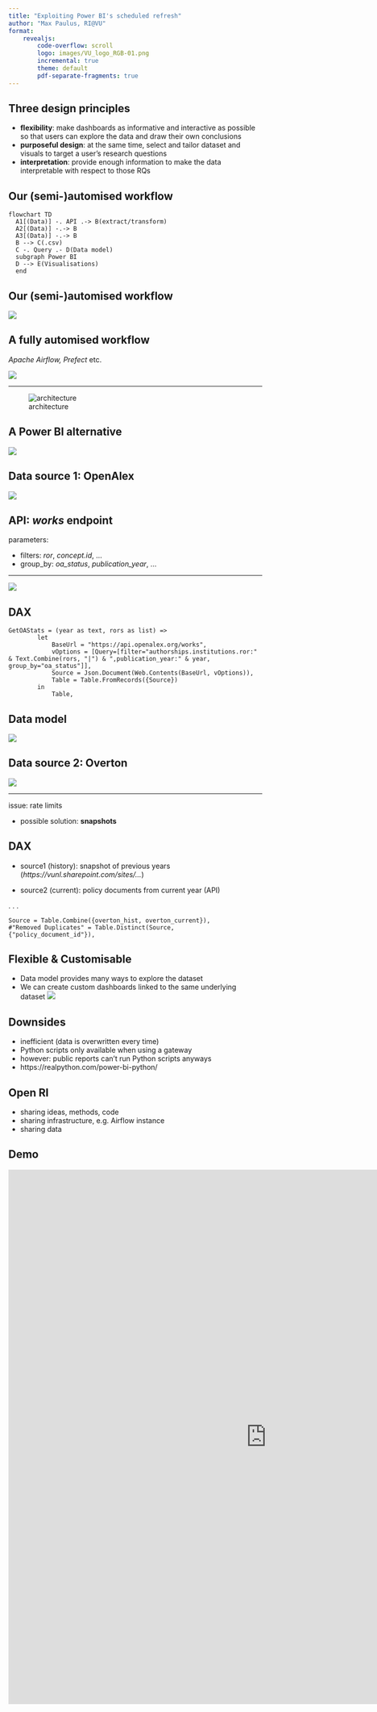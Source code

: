 ```yaml
---
title: "Exploiting Power BI's scheduled refresh"
author: "Max Paulus, RI@VU"
format: 
    revealjs:
        code-overflow: scroll
        logo: images/VU_logo_RGB-01.png
        incremental: true
        theme: default
        pdf-separate-fragments: true
---
```


## Three design principles

- **flexibility**: make dashboards as informative and interactive as possible so that users can explore the data and draw their own conclusions
- **purposeful design**: at the same time, select and tailor dataset and visuals to target a user's research questions
- **interpretation**: provide enough information to make the data interpretable with respect to those RQs


## Our (semi-)automised workflow  {visibility="hidden"}

<!-- 
Mermaid rendering cuts off some text.
We can render it externally and load the image:
https://mermaid.live
-->

```mermaid
flowchart TD
  A1[(Data)] -. API .-> B(extract/transform)
  A2[(Data)] -.-> B
  A3[(Data)] -.-> B
  B --> C(.csv)
  C -. Query .- D(Data model)
  subgraph Power BI
  D --> E(Visualisations)
  end
```

## Our (semi-)automised workflow

![](images/workflow.png)

## A fully automised workflow

*Apache Airflow, Prefect* etc.

![](images/graph.png)

---

![architecture](images/arch-diag-basic.png)

## A Power BI alternative

![](images/refresh.png)


## Data source 1: OpenAlex

![](images/openalex_entities.png)
<!--- entities: https://i.imgur.com/FXTji65.png -->

## API: *works* endpoint

parameters:

- filters: *ror*, *concept.id*, ...
- group_by: *oa_status*, *publication_year*, ...

---

![](images/oa_status.png)

## DAX

```.dax
GetOAStats = (year as text, rors as list) =>
        let
            BaseUrl = "https://api.openalex.org/works",
            vOptions = [Query=[filter="authorships.institutions.ror:" & Text.Combine(rors, "|") & ",publication_year:" & year, group_by="oa_status"]],
            Source = Json.Document(Web.Contents(BaseUrl, vOptions)),
            Table = Table.FromRecords({Source})
        in
            Table,
```

## Data model

![](images/data_model.png)

## Data source 2: Overton

![](images/overton.png)

---

issue: rate limits

- possible solution: __snapshots__

## DAX

- source1 (history): snapshot of previous years (*https://vunl.sharepoint.com/sites/...*)

- source2 (current): policy documents from current year (API)

. . .

```.dax
Source = Table.Combine({overton_hist, overton_current}),
#"Removed Duplicates" = Table.Distinct(Source, {"policy_document_id"}),
```

## Flexible & Customisable

- Data model provides many ways to explore the dataset
- We can create custom dashboards linked to the same underlying dataset ![](images/pbi_lineage.png)

## Downsides

- inefficient (data is overwritten every time)
- Python scripts only available when using a gateway
- however: public reports can't run Python scripts anyways
- https://realpython.com/power-bi-python/

## Open RI

- sharing ideas, methods, code
- sharing infrastructure, e.g. Airflow instance
- sharing data

## Demo

<iframe title="oa_daily" width="1024" height="1060" src="https://app.powerbi.com/view?r=eyJrIjoiODBhY2NjNDAtZDI5ZC00NWU2LTg0NDAtZDgzNGQ4NDk3MDM1IiwidCI6IjQ2MmE5YzljLTJkYTYtNGJmYi1iMzE4LTBmODMwNDNmZTQ5YiIsImMiOjh9&pageName=ReportSection4805b74ddd2ca2701890" frameborder="0" allowFullScreen="true"></iframe>